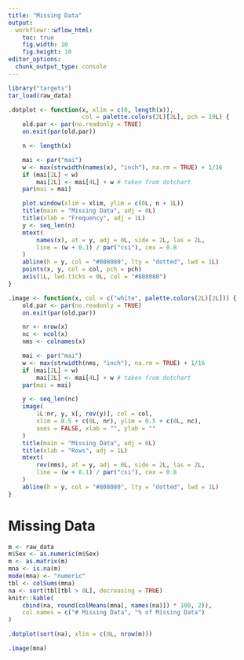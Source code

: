 ```yaml
---
title: "Missing Data"
output:
  workflowr::wflow_html:
    toc: true
    fig.width: 10
    fig.height: 10
editor_options:
  chunk_output_type: console
---
```


```r
library("targets")
tar_load(raw_data)

.dotplot <- function(x, xlim = c(0, length(x)),
                     col = palette.colors(2L)[2L], pch = 19L) {
    old.par <- par(no.readonly = TRUE)
    on.exit(par(old.par))

    n <- length(x)

    mai <- par("mai")
    w <- max(strwidth(names(x), "inch"), na.rm = TRUE) + 1/16
    if (mai[2L] < w)
        mai[2L] <- mai[4L] + w # taken from dotchart
    par(mai = mai)

    plot.window(xlim = xlim, ylim = c(0L, n + 1L))
    title(main = "Missing Data", adj = 0L)
    title(xlab = "Frequency", adj = 1L)
    y <- seq_len(n)
    mtext(
        names(x), at = y, adj = 0L, side = 2L, las = 2L,
        line = (w + 0.1) / par("csi"), cex = 0.8
    )
    abline(h = y, col = "#808080", lty = "dotted", lwd = 1L)
    points(x, y, col = col, pch = pch)
    axis(1L, lwd.ticks = 0L, col = "#808080")
}

.image <- function(x, col = c("white", palette.colors(2L)[2L])) {
    old.par <- par(no.readonly = TRUE)
    on.exit(par(old.par))

    nr <- nrow(x)
    nc <- ncol(x)
    nms <- colnames(x)

    mai <- par("mai")
    w <- max(strwidth(nms, "inch"), na.rm = TRUE) + 1/16
    if (mai[2L] < w)
        mai[2L] <- mai[4L] + w # taken from dotchart
    par(mai = mai)

    y <- seq_len(nc)
    image(
        1L:nr, y, x[, rev(y)], col = col,
        xlim = 0.5 + c(0L, nr), ylim = 0.5 + c(0L, nc),
        axes = FALSE, xlab = "", ylab = ""
    )
    title(main = "Missing Data", adj = 0L)
    title(xlab = "Rows", adj = 1L)
    mtext(
        rev(nms), at = y, adj = 0L, side = 2L, las = 2L,
        line = (w + 0.1) / par("csi"), cex = 0.8
    )
    abline(h = y, col = "#808080", lty = "dotted", lwd = 1L)
}
```

# Missing Data

```r
m <- raw_data
m$Sex <- as.numeric(m$Sex)
m <- as.matrix(m)
mna <- is.na(m)
mode(mna) <- "numeric"
tbl <- colSums(mna)
na <- sort(tbl[tbl > 0L], decreasing = TRUE)
knitr::kable(
    cbind(na, round(colMeans(mna[, names(na)]) * 100, 2)),
    col.names = c("# Missing Data", "% of Missing Data")
)

.dotplot(sort(na), xlim = c(0L, nrow(m)))
```

```r
.image(mna)
```
